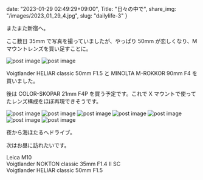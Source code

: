 date: "2023-01-29 02:49:29+09:00",
Title: "日々の中で",
share_img: "/images/2023_01_29_4.jpg",
slug: "dailylife-3"
}

またまた新宿へ。

ここ数日 35mm で写真を撮っていましたが、やっぱり 50mm が恋しくなり、M マウントレンズを買い足すことに。

<img src="/images/2023_01_29_1.jpg" alt="post image" />
<img src="/images/2023_01_29_2.jpg" alt="post image" />

Voigtlander HELIAR classic 50mm F1.5 と MINOLTA M-ROKKOR 90mm F4 を買いました。

後は COLOR-SKOPAR 21mm F4P を買う予定です。これで X マウントで使ってたレンズ構成をほぼ再現できそうです。

<img src="/images/2023_01_29_3.jpg" alt="post image" />
<img src="/images/2023_01_29_4.jpg" alt="post image" />
<img src="/images/2023_01_29_5.jpg" alt="post image" />
<img src="/images/2023_01_29_6.jpg" alt="post image" />
<img src="/images/2023_01_29_7.jpg" alt="post image" />
<img src="/images/2023_01_29_8.jpg" alt="post image" />
<img src="/images/2023_01_29_9.jpg" alt="post image" />

夜から海ほたるへドライブ。

次はお昼に訪れたいです。

Leica M10<br />
Voigtlander NOKTON classic 35mm F1.4 Ⅱ SC<br />
Voigtlander HELIAR classic 50mm F1.5

